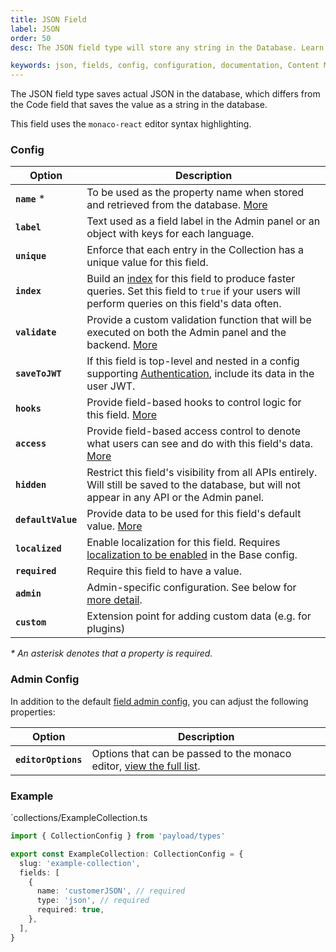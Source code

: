 ```yaml
---
title: JSON Field
label: JSON
order: 50
desc: The JSON field type will store any string in the Database. Learn how to use JSON fields, see examples and options.

keywords: json, fields, config, configuration, documentation, Content Management System, cms, headless, javascript, node, react, express
---
```


<Banner>
  The JSON field type saves actual JSON in the database, which differs from the Code field that
  saves the value as a string in the database.
</Banner>

<LightDarkImage
  srcLight="https://payloadcms.com/images/docs/fields/json.png"
  srcDark="https://payloadcms.com/images/docs/fields/json-dark.png"
  alt="Shows a JSON field in the Payload admin panel"
  caption="Admin panel screenshot of a JSON field"
/>

This field uses the `monaco-react` editor syntax highlighting.

### Config

| Option             | Description                                                                                                                                                                 |
| ------------------ | --------------------------------------------------------------------------------------------------------------------------------------------------------------------------- |
| **`name`** \*      | To be used as the property name when stored and retrieved from the database. [More](/docs/fields/overview#field-names)                                                      |
| **`label`**        | Text used as a field label in the Admin panel or an object with keys for each language.                                                                                     |
| **`unique`**       | Enforce that each entry in the Collection has a unique value for this field.                                                                                                |
| **`index`**        | Build an [index](/docs/database/overview) for this field to produce faster queries. Set this field to `true` if your users will perform queries on this field's data often. |
| **`validate`**     | Provide a custom validation function that will be executed on both the Admin panel and the backend. [More](/docs/fields/overview#validation)                                |
| **`saveToJWT`**    | If this field is top-level and nested in a config supporting [Authentication](/docs/authentication/config), include its data in the user JWT.                               |
| **`hooks`**        | Provide field-based hooks to control logic for this field. [More](/docs/fields/overview#field-level-hooks)                                                                  |
| **`access`**       | Provide field-based access control to denote what users can see and do with this field's data. [More](/docs/fields/overview#field-level-access-control)                     |
| **`hidden`**       | Restrict this field's visibility from all APIs entirely. Will still be saved to the database, but will not appear in any API or the Admin panel.                            |
| **`defaultValue`** | Provide data to be used for this field's default value. [More](/docs/fields/overview#default-values)                                                                        |
| **`localized`**    | Enable localization for this field. Requires [localization to be enabled](/docs/configuration/localization) in the Base config.                                             |
| **`required`**     | Require this field to have a value.                                                                                                                                         |
| **`admin`**        | Admin-specific configuration. See below for [more detail](#admin-config).                                                                                                   |
| **`custom`**       | Extension point for adding custom data (e.g. for plugins)                                                                                                                   |

_\* An asterisk denotes that a property is required._

### Admin Config

In addition to the default [field admin config](/docs/fields/overview#admin-config), you can adjust the following properties:

| Option              | Description                                                                                                                                                   |
| ------------------- | ------------------------------------------------------------------------------------------------------------------------------------------------------------- |
| **`editorOptions`** | Options that can be passed to the monaco editor, [view the full list](https://microsoft.github.io/monaco-editor/typedoc/variables/editor.EditorOptions.html). |

### Example

`collections/ExampleCollection.ts

```ts
import { CollectionConfig } from 'payload/types'

export const ExampleCollection: CollectionConfig = {
  slug: 'example-collection',
  fields: [
    {
      name: 'customerJSON', // required
      type: 'json', // required
      required: true,
    },
  ],
}
```
